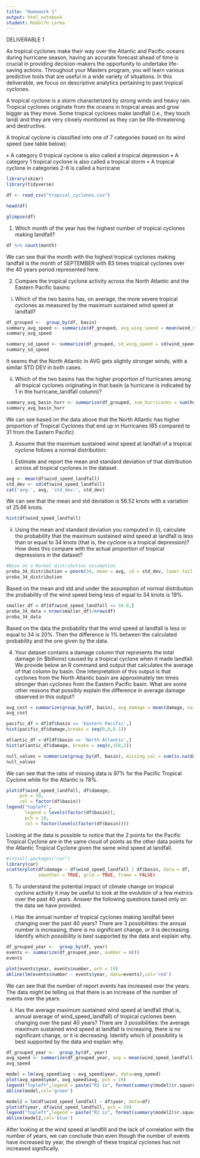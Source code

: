 ---
title: "Homework 1"
output: html_notebook
student: Rodolfo Lerma
---

DELIVERABLE 1

As tropical cyclones make their way over the Atlantic and Pacific oceans during hurricane season, having an accurate forecast ahead of time is crucial in providing decision-makers the opportunity to undertake life-saving actions. Throughout your Masters program, you will learn various predictive tools that are useful in a wide variety of situations. In this deliverable, we focus on descriptive analytics pertaining to past tropical cyclones.

A tropical cyclone is a storm characterized by strong winds and heavy rain. Tropical cyclones originate from the oceans in tropical areas and grow bigger as they move. Some tropical cyclones make landfall (i.e., they touch land) and they are very closely monitored as they can be life-threatening and destructive.

A tropical cyclone is classified into one of 7 categories based on its wind speed (see table below):

• A category 0 tropical cyclone is also called a tropical depression 
• A category 1 tropical cyclone is also called a tropical storm 
• A tropical cyclone in categories 2-6 is called a hurricane

```{r, message = FALSE}
library(skimr)
library(tidyverse)
```

```{r, message = FALSE}
df <- read_csv("tropical_cyclones.csv")
```

```{r}
head(df)
```

```{r}
glimpse(df)
```

1.  Which month of the year has the highest number of tropical cyclones making landfall?

```{r}
df %>% count(month)
```

We can see that the month with the highest tropical cyclones making landfall is the month of SEPTEMBER with 83 times tropical cyclones over the 40 years period represented here.

2.  Compare the tropical cyclone activity across the North Atlantic and the Eastern Pacific basins:

i.  Which of the two basins has, on average, the more severe tropical cyclones as measured by the maximum sustained wind speed at landfall?

```{r}
df_grouped <-  group_by(df, basin)
summary_avg_speed <- summarize(df_grouped, avg_wing_speed = mean(wind_speed_landfall))
summary_avg_speed
```

```{r}
summary_sd_speed <- summarize(df_grouped, sd_wing_speed = sd(wind_speed_landfall))
summary_sd_speed
```
It seems that the North Atlantic in AVG gets slightly stronger winds, with a similar STD DEV in both cases.

ii. Which of the two basins has the higher proportion of hurricanes among all tropical cyclones originating in that basin (a hurricane is indicated by 1 in the hurricane_landfall column)?

```{r}
summary_avg_basin_hurr <- summarize(df_grouped, sum_hurricanes = sum(hurricane_landfall))
summary_avg_basin_hurr
```

We can see based on the data above that the North Atlantic has higher proportion of Tropical Cyclones that end up in Hurricanes (65 compared to 31 from the Eastern Pacific)

3.  Assume that the maximum sustained wind speed at landfall of a tropical cyclone follows a normal distribution:

i.  Estimate and report the mean and standard deviation of that distribution across all tropical cyclones in the dataset.

```{r}
avg <- mean(df$wind_speed_landfall)
std_dev <- sd(df$wind_speed_landfall)
cat('avg:', avg, 'std_dev:', std_dev)
```
We can see that the mean and std deviation is 56.52 knots with a variation of 25.66 knots.

```{r}
hist(df$wind_speed_landfall)
```

ii. Using the mean and standard deviation you computed in (i), calculate the probability that the maximum sustained wind speed at landfall is less than or equal to 34 knots (that is, the cyclone is a tropical depression)? How does this compare with the actual proportion of tropical depressions in the dataset?

```{r}
#Base on a Normal distribution assumption
proba_34_distribution = pnorm(34, mean = avg, sd = std_dev, lower.tail = TRUE)
proba_34_distribution
```
Based on the mean and std and under the assumption of normal distribution the probability of the wind speed being less of equal to 34 knots is 19%.

```{r}
smaller_df = df[df$wind_speed_landfall <= 34.0,]
proba_34_data = nrow(smaller_df)/nrow(df)
proba_34_data
```
Based on the data the probability that the wind speed at landfall is less or equal to 34 is 20%. Then the difference is 1% between the calculated probability and the one given by the data.

4.  Your dataset contains a damage column that represents the total damage (in \$billions) caused by a tropical cyclone when it made landfall. We provide below an R command and output that calculates the average of that column by basin. One interpretation of this output is that cyclones from the North Atlantic basin are approximately ten times stronger than cyclones from the Eastern Pacific basin. What are some other reasons that possibly explain the difference in average damage observed in this output?

```{r}
avg_cost = summarize(group_by(df, basin), avg_damage = mean(damage, na.rm = TRUE), sd_damage = sd(damage, na.rm = TRUE), avg_speed = mean(wind_speed_landfall))
avg_cost
```

```{r}
pacific_df = df[df$basin == 'Eastern Pacific',]
hist(pacific_df$damage,breaks = seq(0,6,0.1))
```

```{r}
atlantic_df = df[df$basin == 'North Atlantic',]
hist(atlantic_df$damage, breaks = seq(0,150,2))
```

```{r}
null_values = summarize(group_by(df, basin), missing_val = sum(is.na(damage)), number_rows = n(), ratio_missing_rows = sum(is.na(damage)/n()))
null_values
```
We can see that the ratio of missing data is 97% for the Pacific Tropical Cyclone while for the Atlantic is 78%.

```{r}
plot(df$wind_speed_landfall, df$damage,
     pch = 19,
     col = factor(df$basin))
legend("topleft",
       legend = levels(factor(df$basin)),
       pch = 19,
       col = factor(levels(factor(df$basin))))
```
Looking at the data is possible to notice that the 2 points for the Pacific Tropical Cyclone are in the same cloud of points as the other data points for the Atlantic Tropical Cyclone given the same wind speed at landfall.

```{r message = FALSE}
#install.packages("car")
library(car)
scatterplot(df$damage ~ df$wind_speed_landfall | df$basin, data = df, 
            smoother = TRUE, grid = TRUE, frame = FALSE)
```

5.  To understand the potential impact of climate change on tropical cyclone activity it may be useful to look at the evolution of a few metrics over the past 40 years. Answer the following questions based only on the data we have provided.

i.  Has the annual number of tropical cyclones making landfall been changing over the past 40 years? There are 3 possibilities: the annual number is increasing, there is no significant change, or it is decreasing. Identify which possibility is best supported by the data and explain why.

```{r}
df_grouped_year <-  group_by(df, year)
events <- summarize(df_grouped_year, number = n())
events
```

```{r}
plot(events$year, events$number, pch = 19)
abline(lm(events$number ~ events$year, data=events),col='red')
```
We can see that the number of report events has increased over the years. The data might be telling us that there is an increase of the number of events over the years.

ii. Has the average maximum sustained wind speed at landfall (that is, annual average of wind_speed_landfall) of tropical cyclones been changing over the past 40 years? There are 3 possibilities: the average maximum sustained wind speed at landfall is increasing, there is no significant change, or it is decreasing. Identify which of possibility is best supported by the data and explain why.

```{r}
df_grouped_year <-  group_by(df, year)
avg_speed <- summarize(df_grouped_year, avg = mean(wind_speed_landfall))
avg_speed
```

```{r}
model = lm(avg_speed$avg ~ avg_speed$year, data=avg_speed)
plot(avg_speed$year, avg_speed$avg, pch = 19)
legend("topleft",legend = paste("R2 is", format(summary(model)$r.squared,digits=3)))
abline(model,col='green') 
```
```{r}
model2 = lm(df$wind_speed_landfall ~ df$year, data=df)
plot(df$year, df$wind_speed_landfall, pch = 19)
legend("topleft",legend = paste("R2 is", format(summary(model2)$r.squared,digits=3)))
abline(model2,col='blue') 
```
After looking at the wind speed at landfill and the lack of correlation with the number of years, we can conclude than even though the number of events have increased by year, the strength of these tropical cyclones has not increased significally.